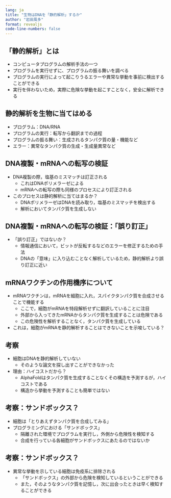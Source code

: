 ```yaml
---
lang: ja
title: "生物はDNAを「静的解析」するか"
author: "岩田風多"
format: revealjs
code-line-numbers: false
---
```


## 「静的解析」とは

- コンピュータプログラムの解析手法の一つ
- プログラムを実行せずに、プログラムの振る舞いを調べる
- プログラムの実行によって起こりうるエラーや異常な挙動を事前に検出することができる
- 実行を伴わないため，実際に危険な挙動を起こすことなく，安全に解析できる

## 静的解析を生物に当てはめる

- プログラム：DNA/RNA
- プログラムの実行：転写から翻訳までの過程
- プログラムの振る舞い：生成されるタンパク質の量・機能など
- エラー：異常なタンパク質の生成・生成量異常など

## DNA複製・mRNAへの転写の検証

- DNA複製の際，塩基のミスマッチは訂正される
  - これはDNAポリメラーゼによる
  - mRNAへの転写の際も同様のプロセスにより訂正される
- このプロセスは静的解析に当てはまるか？
  - DNAポリメラーゼはDNAを読み取り，塩基のミスマッチを検出する
  - 解析においてタンパク質を生成しない

## DNA複製・mRNAへの転写の検証：「誤り訂正」

- 「誤り訂正」ではないか？
  - 情報通信において，ビットが反転するなどのエラーを修正するための手法
  - DNAの「意味」に入り込むことなく解析しているため，静的解析より誤り訂正に近い

## mRNAワクチンの作用機序について

- mRNAワクチンは，mRNAを細胞に入れ，スパイクタンパク質を合成させることで機能する
  - ここで，細胞がmRNAを特段解析せずに翻訳していることに注目
  - 外部から入ってきたmRNAからタンパク質を生成することは危険である
  - この危険性を解析することなく，タンパク質を生成している
- これは，細胞がmRNAを静的解析することはできないことを示唆している？

## 考察

- 細胞はDNAを静的解析していない
  - そのような論文を探し出すことができなかった
- 理由：ハイコストだから？
  - AlphaFoldはタンパク質を生成することなくその構造を予測するが，ハイコストである
  - 構造から挙動を予測することも簡単ではない

## 考察：サンドボックス？

- 細胞は「とりあえずタンパク質を合成してみる」
- プログラミングにおける「サンドボックス」
  - 隔離された環境でプログラムを実行し，外側から危険性を検知する
  - 合成を行っている各細胞がサンドボックスにあたるのではないか

## 考察：サンドボックス？

- 異常な挙動を示している細胞は免疫系に排除される
  - 「サンドボックス」の外部から危険を検知しているということができる
  - また，そのようなタンパク質を記憶し，次に出会ったときは早く検知することができる
